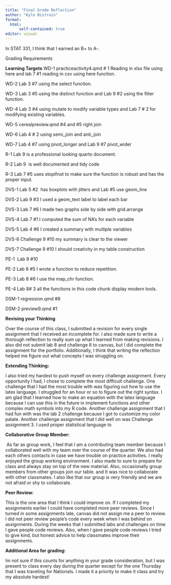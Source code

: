 ```yaml
---
title: "Final Grade Reflection"
author: "Kyle Bistrain"
format: 
  html:
      self-contained: true
editor: visual
---
```


In STAT 331, I think that I earned an B+ to A-.

Grading Requirements

**Learning Targets**
WD-1 practiceactivity4.qmd \# 1 Reading in xlsx file using here and lab 7 #1 reading in csv using here function.

WD-2 Lab 3 #7 using the select function.

WD-3 Lab 3 #5 using the distinct function and Lab 9 #2 using the filter function.

WD-4 Lab 3 #4 using mutate to modify variable types and Lab 7 \# 2 for modifying existing variables.

WD-5 cerealpreview.qmd #4 and #5 right join

WD-6 Lab 4 \# 2 using semi_join and anti_join 

WD-7 Lab 4 #7 using pivot_longer and Lab 9 #7 pivot_wider

R-1 Lab 9 is a professional looking quarto document.

R-2 Lab 9  is well documented and tidy code

R-3 Lab 7 #5 uses stopifnot to make sure the function is robust and has the proper input.

DVS-1 Lab 5 #2  has boxplots with jitters and Lab #5 use geom_line

DVS-2 Lab 9 #3 I used a geom_text label to label each bar

DVS-3 Lab 7 #6 I made two graphs side by side with grid.arrange

DVS-4 Lab 7 #1 I computed the sum of NA's for each variable

DVS-5 Lab 4 #6 I created a summary with multiple variables

DVS-6 Challenge 9 #10 my summary is clear to the viewer

DVS-7 Challenge 9 #10 I should creativity in my table construction

PE-1  Lab 9 #10

PE-2 Lab 8 #5 I wrote a function to reduce repetition.

PE-3 Lab 8 #6 I use the map_chr function.

PE-4 Lab 8# 3 all the functions in this code chunk display modern tools.

DSM-1 regression.qmd #8

DSM-2 preview9.qmd #1

**Revising your Thinking**

Over the course of this class, I submitted a revision for every single assignment that I received an incomplete for. I also made sure to write a thorough reflection to really sum up what I learned from making revisions. I also did not submit lab 8 and challenge 8 to canvas, but I did complete the assignment for the portfolio. Additionally, I think that writing the reflection helped me figure out what concepts I was struggling on.

**Extending Thinking:**

I also tried my hardest to push myself on every challenge assignment. Every opportunity I had, I chose to complete the most difficult challenge. One challenge that I had the most trouble with was figuring out how to use the latex language. I struggled for an hour or so to figure out the right syntax. I am glad that I learned how to make an equation with the latex language because I can use this in the future in implement functions and other complex math symbols into my R code. Another challenge assignment that I had fun with was the lab 2 challenge because I got to customize my color palate. Another challenge assignment that I did well on was Challenge assignment 3. I used proper statistical language to

**Collaborative Group Member:**

 As far as group work, I feel that I am a contributing team member because I collaborated well with my team over the course of the quarter. We also had each others contacts in case we have trouble on practice activities. I really enjoyed the group working environment. I also made to sure to prepare for class and always stay on top of the new material. Also, occasionally group members from other groups join our table. and It was nice to collaborate with other classmates. I also like that our group is very friendly and we are not afraid or shy to collaborate.

**Peer Review:**

This is the one area that I think I could improve on. If I completed my assignments earlier I could have completed more peer reviews. Since I turned in some assignments late, canvas did not assign me a peer to review. I did not peer review people's code every week when I was behind on assignments. During the weeks that I submitted labs and challenges on time I gave people code reviews. Also, when I gave people code reviews I tried to give kind, but honest advice to help classmates improve their assignments.

**Additional Area for grading:**

Im not sure if this counts for anything in your grade consideration, but I was present to class every day during the quarter except for the one Thursday that I was traveling for Nationals. I made it a priority to make it class and try my absolute hardest!

\

